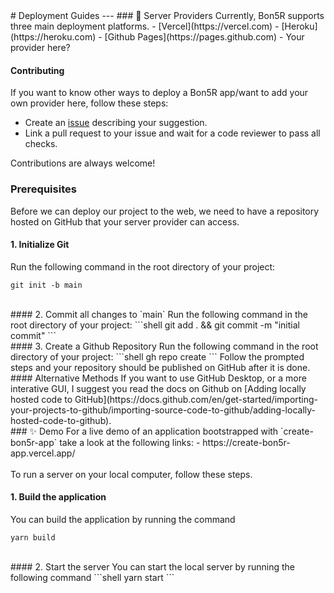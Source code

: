 
<PageTitle title="Deployment Guides" />

<Sidebar />
<MDXDocs>
  <DocsAd />
  # Deployment Guides
  <Contributors contributors={["manuanish"]} readTime={1} />
  ---
  ### 🚀 Server Providers
  Currently, Bon5R supports three main deployment platforms.
  - [Vercel](https://vercel.com)
  - [Heroku](https://heroku.com)
  - [Github Pages](https://pages.github.com)
  - <span className="text-slate-500">Your provider here?</span>

  #### Contributing
  If you want to know other ways to deploy a Bon5R app/want to add your own provider here, follow these steps:

  - Create an [issue](https://github.com/manuanish/Bon5R/issues) describing your suggestion.
  - Link a pull request to your issue and wait for a code reviewer to pass all checks.

  Contributions are always welcome!
  <br/>
  ### Prerequisites
  Before we can deploy our project to the web, we need to have a repository hosted on GitHub that
  your server provider can access.
  <br/>
  <Collapse title="📖 Create a Github Repository">

  #### 1. Initialize Git
  Run the following command in the root directory of your project:
  ```shell
  git init -b main
  ```
  <br/>
  #### 2. Commit all changes to `main`
  Run the following command in the root directory of your project:
  ```shell
  git add . && git commit -m "initial commit"
  ```
  <br/>
  #### 3. Create a Github Repository
  Run the following command in the root directory of your project:
  ```shell
  gh repo create
  ```
  Follow the prompted steps and your repository should be published on GitHub
  after it is done.
  <br/>
  #### Alternative Methods
  If you want to use GitHub Desktop, or a more interative GUI, I suggest
  you read the docs on Github on [Adding locally hosted code to GitHub](https://docs.github.com/en/get-started/importing-your-projects-to-github/importing-source-code-to-github/adding-locally-hosted-code-to-github).
  </Collapse>
  <br/>
  ### ✨ Demo
  For a live demo of an application bootstrapped with `create-bon5r-app` take a look at the following links:
   - https://create-bon5r-app.vercel.app/

  <br/>
  <br/>
  <Collapse title="💻 Running a local server">
  To run a server on your local computer, follow these steps.

  #### 1. Build the application
  You can build the application by running the command
  ```shell
  yarn build
  ```
  <br/>
  #### 2. Start the server
  You can start the local server by running the following command
  ```shell
  yarn start
  ```
  </Collapse>
  <br />
  <br />
  <br />
  <NextPage
    nextPage="Vercel"
    previousPage="Adding Remark/Rehype Plugins"
    prevHref="/docs/customization/adding-markdown-plugins"
    nextHref="/docs/deployment/vercel"
  />
</MDXDocs>
